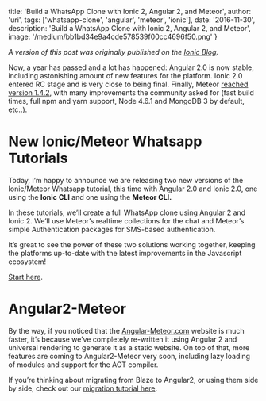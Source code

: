
  title: 'Build a WhatsApp Clone with Ionic 2, Angular 2, and Meteor',
  author: 'uri',
  tags: ['whatsapp-clone', 'angular', 'meteor', 'ionic'],
  date: '2016-11-30',
  description: 'Build a WhatsApp Clone with Ionic 2, Angular 2, and Meteor',
  image: '/medium/bb1bd34e9a4cde578539f00cc4696f50.png'
}


_A version of this post was originally published on the [Ionic Blog](http://blog.ionic.io/build-a-whatsapp-clone-with-ionic-2-angular-2-and-meteor/)._

Now, a year has passed and a lot has happened: Angular 2.0 is now stable, including astonishing amount of new features for the platform. Ionic 2.0 entered RC stage and is very close to being final. Finally, Meteor [reached version 1.4.2](http://info.meteor.com/blog/announcing-meteor-1.4.2), with many improvements the community asked for (fast build times, full npm and yarn support, Node 4.6.1 and MongoDB 3 by default, etc..).

# New Ionic/Meteor Whatsapp Tutorials

Today, I’m happy to announce we are releasing two new versions of the Ionic/Meteor Whatsapp tutorial, this time with Angular 2.0 and Ionic 2.0, one using the **Ionic CLI** and one using the **Meteor CLI.**

In these tutorials, we’ll create a full WhatsApp clone using Angular 2 and Ionic 2. We’ll use Meteor’s realtime collections for the chat and Meteor’s simple Authentication packages for SMS-based authentication.

It’s great to see the power of these two solutions working together, keeping the platforms up-to-date with the latest improvements in the Javascript ecosystem!

[Start here](https://angular-meteor.com/tutorials/whatsapp2/meteor/1.0.0/setup).

# Angular2-Meteor

By the way, if you noticed that the [Angular-Meteor.com](https://angular-meteor.com/) website is much faster, it’s because we’ve completely re-written it using Angular 2 and universal rendering to generate it as a static website. On top of that, more features are coming to Angular2-Meteor very soon, including lazy loading of modules and support for the AOT compiler.

If you’re thinking about migrating from Blaze to Angular2, or using them side by side, check out our [migration tutorial here](https://angular-meteor.com/tutorials/migration/angular2/introduction).
